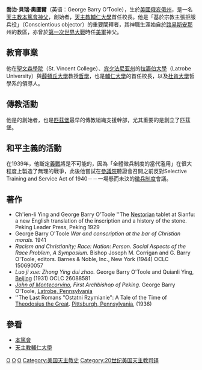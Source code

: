 {{Infobox_Person
| name =喬治·貝瑞·奧圖爾
|image=
|box_width=170px
|occupation= 神父
| period = 19世紀-20世紀
|birth_name=
| other_names =
| Sex =男
|birth_date=
|birth_place= {{USA}}
|death_date= 
|death_place=
| nationality ={{USA}}
| residence =
| party =
| religion =
| spouse = 
| relatives =
|education= 
| past =[[天主教輔仁大學|天主教輔仁大學]]校長
| work = 
|awards= 
}}

'''喬治·貝瑞·奧圖爾'''（英语：George Barry O'Toole）{{BD|1886年||1944年|}}，生於[[美國|美國]][[俄亥俄州|俄亥俄州]]，是一名[[天主教|天主教]][[本篤會|本篤會]][[神父|神父]]，{{tsl|en|Catholic Radical Alliance|天主教激進派聯盟|天主教激進派聯盟}}創始者，[[天主教輔仁大學|天主教輔仁大學]]首任校長。他是「基於宗教主張拒服兵役」（Conscientious objector）的重要闡釋者，其神職生涯始自於[[路易斯安那|路易斯安那]]州的教區，亦曾於[[第一次世界大戰|第一次世界大戰]]時任[[美軍|美軍]]神父。

== 教育事業 ==
他在[[聖文森學院|聖文森學院]]（St. Vincent College）、[[宾夕法尼亚州|宾夕法尼亚州]]的[[拉籌伯大學（宾夕法尼亚州）|拉籌伯大學]]（Latrobe University）與[[薛顿希尔大学|薛頓丘大學]]教授[[哲學|哲學]]，也是[[輔仁大學|輔仁大學]]的首任校長，以及[[杜肯大學|杜肯大學]]哲學系的領導人。

== 傳教活動 ==
他是{{tsl|en|Catholic Radical Alliance|天主教激進派聯盟|天主教激進派聯盟}}的創始者，也是[[匹茲堡|匹茲堡]]最早的傳教組織支援幹部，尤其重要的是創立了匹茲堡{{tsl|en|Saint Joseph's House of Hospitality (Pittsburgh)|聖約瑟之家慈善醫院|聖約瑟之家慈善醫院}}。

== 和平主義的活動 ==
在1939年，他斷定[[義戰|義戰]]將是不可能的，因為「全體徵兵制度的當代濫用」在很大程度上製造了無理的戰爭，此後他嘗試在[[參議院|參議院]]聽證會召開之前反對Selective Training and Service Act of 1940－－一場懸而未決的[[徵兵制度|徵兵制度]]會議。

== 著作 ==
* Ch'ien-li Ying and George Barry O'Toole  ''The [[Nestorian|Nestorian]] tablet at Sianfu: a new English translation of the inscription and a history of the stone. Peking Leader Press, Peking 1929
* George Barry O'Toole  ''War and conscription at the bar of Christian morals.'' 1941
* ''Racism and Christianity; Race: Nation: Person. Social Aspects of the Race Problem, A Symposium.''  Bishop Joseph M. Corrigan and G. Barry O'Toole, editors.  Barnes & Noble, Inc., New York (1944) OCLC 150690057
* ''Luo ji xue: Zhong Ying dui zhao.'' George Barry O'Toole and Quianli Ying, [[Beijing|Beijing]]   (1931) OCLC 26088581
* ''[[John_of_Montecorvino|John of Montecorvino]], First Archbishop of Peking''.  George Barry O'Toole, [[Latrobe,_Pennsylvania|Latrobe, Pennsylvania]]
* ''The Last Romans "Ostatni Rzymianie": A Tale of the Time of [[Theodosius_the_Great|Theodosius the Great]]. [[Pittsburgh,_Pennsylvania|Pittsburgh, Pennsylvania]], (1936)

== 參看 ==
*[[本篤會|本篤會]]
*[[天主教輔仁大學|天主教輔仁大學]]

{{start box}}
{{s-none|無|新職銜}}
{{s-title|[[輔仁大學北平時期|天主教輔仁大學]]校長|1925年~1929年}}
{{s-after|[[陳垣|陳垣]]}}
{{end box}}
{{赴华外国传教士列表}}

[[Category:在華天主教傳教士|O]]
[[Category:輔仁大學校長|O]]
[[Category:俄亥俄州人|O]]
[[Category:美国天主教史|Category:美国天主教史]]
[[Category:20世纪美国天主教司铎|Category:20世纪美国天主教司铎]]